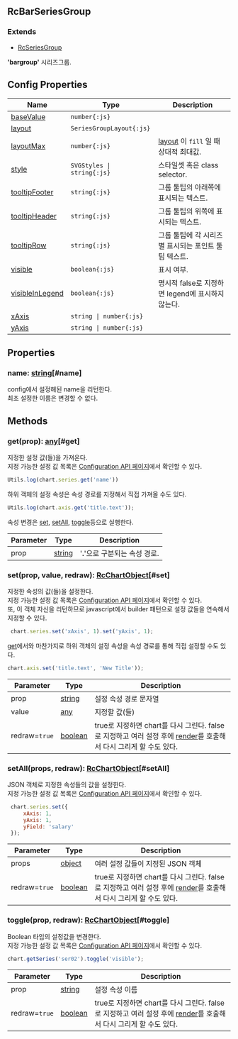 ## RcBarSeriesGroup
### Extends
- [RcSeriesGroup](../classes/RcSeriesGroup)
**'bargroup'** 시리즈그룹.



## Config Properties
 | Name | Type | Description |   
 | --- | --- | --- | 
 | [baseValue](/config/config/series/bargroup#basevalue) | `number{:js}` |  |   
 | [layout](/config/config/series/bargroup#layout) | `SeriesGroupLayout{:js}` |  |   
 | [layoutMax](/config/config/series/bargroup#layoutmax) | `number{:js}` | [layout](#layout) 이 `fill` 일 때 상대적 최대값. |   
 | [style](/config/config/series/bargroup#style) | `SVGStyles \| string{:js}` | 스타일셋 혹은 class selector. |   
 | [tooltipFooter](/config/config/series/bargroup#tooltipfooter) | `string{:js}` | 그룹 툴팁의 아래쪽에 표시되는 텍스트. |   
 | [tooltipHeader](/config/config/series/bargroup#tooltipheader) | `string{:js}` | 그룹 툴팁의 위쪽에 표시되는 텍스트. |   
 | [tooltipRow](/config/config/series/bargroup#tooltiprow) | `string{:js}` | 그룹 툴팁에 각 시리즈별 표시되는 포인트 툴팁 텍스트. |   
 | [visible](/config/config/series/bargroup#visible) | `boolean{:js}` | 표시 여부. |   
 | [visibleInLegend](/config/config/series/bargroup#visibleinlegend) | `boolean{:js}` | 명시적 false로 지정하면 legend에 표시하지 않는다. |   
 | [xAxis](/config/config/series/bargroup#xaxis) | `string \| number{:js}` |  |   
 | [yAxis](/config/config/series/bargroup#yaxis) | `string \| number{:js}` |  |

## Properties
### name: [string](https://developer.mozilla.org/en-US/docs/Web/JavaScript/Reference/Global_Objects/String)[#name]
config에서 설정해된 name을 리턴한다.\
최초 설정한 이름은 변경할 수 없다.

## Methods
### get(prop): [any](https://www.typescriptlang.org/docs/handbook/2/everyday-types.html#any)[#get]
지정한 설정 값(들)을 가져온다.\
지정 가능한 설정 값 목록은 [Configuration API 페이지](/config)에서 확인할 수 있다. 

```js
Utils.log(chart.series.get('name'))
```

하위 객체의 설정 속성은 속성 경로를 지정해서 직접 가져올 수도 있다.

```js
Utils.log(chart.axis.get('title.text'));
```

속성 변경은 [set](#set), [setAll](#setAll), [toggle](#toggle)등으로 실행한다.



| Parameter | Type | Description |
| ----------- | ----------- | ----------- |
| prop | [string](https://developer.mozilla.org/en-US/docs/Web/JavaScript/Reference/Global_Objects/String) | '**.**'으로 구분되는 속성 경로. |
### set(prop, value, redraw): [RcChartObject](../classes/RcChartObject)[#set]
지정한 속성의 값(들)을 설정한다.\
지정 가능한 설정 값 목록은 [Configuration API 페이지](/config)에서 확인할 수 있다.\
또, 이 객체 자신을 리턴하므로 javascript에서 builder 패턴으로 설정 값들을 연속해서 지정할 수 있다.

```js
 chart.series.set('xAxis', 1).set('yAxis', 1);
```

[get](#get)에서와 마찬가지로 하위 객체의 설정 속성을 속성 경로를 통해 직접 설정할 수도 있다.

```js
chart.axis.set('title.text', 'New Title'));
```



| Parameter | Type | Description |
| ----------- | ----------- | ----------- |
| prop | [string](https://developer.mozilla.org/en-US/docs/Web/JavaScript/Reference/Global_Objects/String) | 설정 속성 경로 문자열 |
| value | [any](https://www.typescriptlang.org/docs/handbook/2/everyday-types.html#any) | 지정할 값(들) |
| redraw=`true` | [boolean](https://developer.mozilla.org/en-US/docs/Web/JavaScript/Reference/Global_Objects/Boolean) | true로 지정하면 chart를 다시 그린다.                false로 지정하고 여러 설정 후에 [render](/docs/api/classes/RcChartControl#render)를 호출해서 다시 그리게 할 수도 있다. |
### setAll(props, redraw): [RcChartObject](../classes/RcChartObject)[#setAll]
JSON 객체로 지정한 속성들의 값을 설정한다.\
지정 가능한 설정 값 목록은 [Configuration API 페이지](/config)에서 확인할 수 있다. 

```js
 chart.series.set({
     xAxis: 1,
     yAxis: 1,
     yField: 'salary'
 });
```



| Parameter | Type | Description |
| ----------- | ----------- | ----------- |
| props | [object](https://developer.mozilla.org/en-US/docs/Web/JavaScript/Reference/Global_Objects/Object) | 여러 설정 값들이 지정된 JSON 객체 |
| redraw=`true` | [boolean](https://developer.mozilla.org/en-US/docs/Web/JavaScript/Reference/Global_Objects/Boolean) | true로 지정하면 chart를 다시 그린다.                false로 지정하고 여러 설정 후에 [render](/docs/api/classes/RcChartControl#render)를 호출해서 다시 그리게 할 수도 있다. |
### toggle(prop, redraw): [RcChartObject](../classes/RcChartObject)[#toggle]
Boolean 타입의 설정값을 변경한다.\
지정 가능한 설정 값 목록은 [Configuration API 페이지](/config)에서 확인할 수 있다. 

```js
chart.getSeries('ser02').toggle('visible');
```



| Parameter | Type | Description |
| ----------- | ----------- | ----------- |
| prop | [string](https://developer.mozilla.org/en-US/docs/Web/JavaScript/Reference/Global_Objects/String) | 설정 속성 이름 |
| redraw=`true` | [boolean](https://developer.mozilla.org/en-US/docs/Web/JavaScript/Reference/Global_Objects/Boolean) | true로 지정하면 chart를 다시 그린다.                false로 지정하고 여러 설정 후에 [render](/docs/api/classes/RcChartControl#render)를 호출해서 다시 그리게 할 수도 있다. |